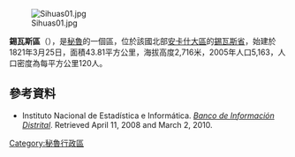 {{otheruses|錫瓦斯 (消歧義)}}
[[Image:Sihuas01.jpg|right]]

'''錫瓦斯區'''（{{lang-es|Distrito de Sihuas}}），是[[秘魯|秘魯]]的一個區，位於該國北部[[安卡什大區|安卡什大區]]的[[錫瓦斯省_(安卡什大區)|錫瓦斯省]]，始建於1821年3月25日，面積43.81平方公里，海拔高度2,716米，2005年人口5,163，人口密度為每平方公里120人。

==參考資料==
*{{es icon}} Instituto Nacional de Estadística e Informática. ''[https://web.archive.org/web/20080423164200/http://desa.inei.gob.pe/mapas/bid/ Banco de Información Distrital]''. Retrieved April 11, 2008 and March 2, 2010.

{{coord|8|34|01|S|77|37|01|W|type:adm3rd_source:kolossus-itwiki|display=title}}

{{Peru-geo-stub}}
[[Category:秘魯行政區|Category:秘魯行政區]]